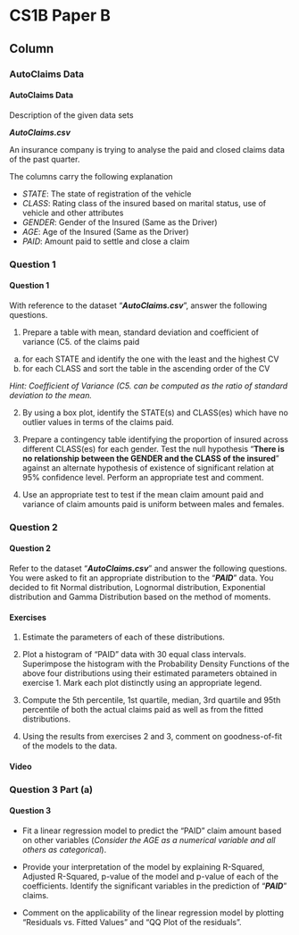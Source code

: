 

CS1B Paper B {data-navmenu="R for Actuarial Statistics"}
==============================================================

Column {.tabset}
--------------------------------


### AutoClaims Data

<h4> AutoClaims Data </h4>

Description of the given data sets

***AutoClaims.csv***

An insurance company is trying to analyse the paid and closed claims data of the past quarter.

The columns carry the following explanation

* *STATE*: The state of registration of the vehicle
* *CLASS*: Rating class of the insured based on marital status, use of vehicle and other attributes
* *GENDER*: Gender of the Insured (Same as the Driver)
* *AGE*: Age of the Insured (Same as the Driver)
* *PAID*: Amount paid to settle and close a claim




### Question 1

<h4> Question 1 </h4>

With reference to the dataset "***AutoClaims.csv***", answer the following questions.

1. Prepare a table with mean, standard deviation and coefficient of variance (C5.  of the claims paid
a. for each STATE and identify the one with the least and the highest CV
b. for each CLASS and sort the table in the ascending order of the CV

*Hint: Coefficient of Variance (C5.  can be computed as the ratio of standard deviation 
to the mean. *
<p>
2. By using a box plot, identify the STATE(s) and CLASS(es) which have no outlier
values in terms of the claims paid. 
<p>
3.  Prepare a contingency table identifying the proportion of insured across different CLASS(es) for each gender. 
Test the null hypothesis “**There is no relationship between the GENDER and the CLASS of the insured**” against an alternate hypothesis of
existence of significant relation at 95% confidence level. Perform an appropriate test and comment. 
<p>
4. Use an appropriate test to test if the mean claim amount paid and variance of claim
amounts paid is uniform between males and females. 

### Question 2

<h4> Question 2 </h4>
Refer to the dataset "***AutoClaims.csv***" and answer the following questions.
You were asked to fit an appropriate distribution to the “***PAID***” data. 
You decided to fit Normal distribution, Lognormal distribution, Exponential distribution and Gamma Distribution based on the method of moments.

#### Exercises

1. Estimate the parameters of each of these distributions. 

2. Plot a histogram of “PAID” data with 30 equal class intervals. 
Superimpose the histogram with the Probability Density Functions of the above four distributions using their estimated parameters obtained in exercise 1. 
Mark each plot distinctly using an appropriate legend. 

3. Compute the 5th percentile, 1st quartile, median, 3rd quartile and 95th percentile of both the actual claims paid as well as from the fitted distributions. 

4. Using the results from exercises 2 and 3, comment on goodness-of-fit of the models to the data. 

#### Video




### Question 3 Part (a)
<h4> Question 3</h4>

* Fit a linear regression model to predict the “PAID” claim amount based on other variables (*Consider the AGE as a numerical variable and all others as categorical*).

* Provide your interpretation of the model by explaining R-Squared, Adjusted R-Squared, p-value of the model and p-value of each of the coefficients. 
Identify the significant variables in the prediction of “***PAID***” claims. 

* Comment on the applicability of the linear regression model by plotting “Residuals vs. Fitted Values” and “QQ Plot of the residuals”. 
